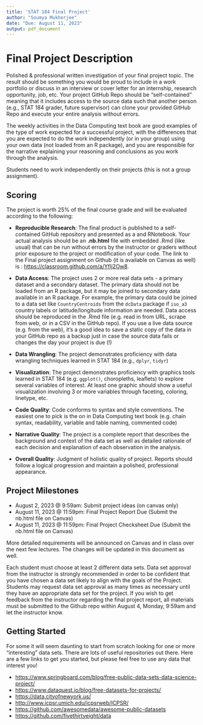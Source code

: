 ```yaml
---
title: 'STAT 184 Final Project'
author: "Soumya Mukherjee"
date: "Due: August 11, 2023"
output: pdf_document
---
```


#  Final Project Description

Polished & professional written investigation of your final project topic. The result should be something you would be proud to include in a work portfolio or discuss in an interview or cover letter for an internship, research opportunity, job, etc. Your project GitHub Repo should be "self-contained" meaning that it includes access to the source data such that another person (e.g., STAT 184 grader, future supervisor) can clone your provided GitHub Repo and execute your entire analysis without errors.

The weekly activities in the Data Computing text book are good examples of the type of work expected for a successful project, with the differences that you are expected to do the work independently (or in your group) using your own data (not loaded from an R package), and you are responsible for the narrative explaining your reasoning and conclusions as you work through the analysis.

Students need to work independently on their projects (this is not a group assignment). 

## Scoring
The project is worth 25% of the final course grade and will be evaluated according to the following: 

- **Reproducible Research**: The final product is published to a self-contained GitHub repository and presented as a and RNotebook.  Your actual analysis should be an **.nb.html** file with embedded .Rmd (like usual) that can be run without errors by the instructor or graders without prior exposure to the project or modification of your code. The link to the Final project assignment on Github (it is available on Canvas as well) is : <https://classroom.github.com/a/YfIj2Ow8>. 

- **Data Access**: The project uses 2 or more real data sets - a primary dataset and a secondary dataset. The primary data should not be loaded from an R package, but it may be joined to secondary data available in an R package.  For example, the primary data could be joined to a data set like `CountryCentroids` from the `dcData` package if `iso_a3` country labels or latitude/longitude information are needed. Data access should be reproduced in the .Rmd file (e.g. read in from URL, scrape from web, or in a CSV in the GitHub repo).  If you use a live data source (e.g. from the web), it's a good idea to save a static copy of the data in your GitHub repo as a backup just in case the source data fails or changes the day your project is due (!)

- **Data Wrangling**: The project demonstrates proficiency with data wrangling techniques learned in STAT 184 (e.g., `dplyr`, `tidyr`)

- **Visualization**: The project demonstrates proficiency with graphics tools learned in STAT 184 (e.g. `ggplot()`, choropleths, leaflets) to explore several variables of interest. At least one graphic should show a useful visualization involving 3 or more variables through faceting, coloring, linetype, etc.

- **Code Quality**: Code conforms to syntax and style conventions. The easiest one to pick is the on in Data Computing text book (e.g. chain syntax, readability, variable and table naming, commented code)

- **Narrative Quality**: The project is a complete report that describes the background and context of the data set as well as detailed rationale of each decision and explanation of each observation in the analysis.

- **Overall Quality**: Judgment of holistic quality of project.  Reports should follow a logical progression and maintain a polished, professional appearance.


## Project Milestones

- August 2, 2023 @ 9:59am: Submit project ideas (on canvas only)
- August 11, 2023 @ 11:59pm: Final Project Report Due (Submit the nb.html file on Canvas)
- August 11, 2023 @ 11:59pm: Final Project Checksheet Due (Submit the nb.html file on Canvas)

More detailed requirements will be announced on Canvas and in class over the next few lectures. The changes will be updated in this document as well.

Each student must choose at least 2 different data sets.  Data set approval from the instructor is strongly recommended in order to be confident that you have chosen a data set likely to align with the goals of the Project. Students may request data set approval as many times as necessary until they have an appropriate data set for the project. If you wish to get feedback from the instructor regarding the final project report, all materials must be submitted to the Github repo within August 4, Monday, 9:59am and let the instructor know.

## Getting Started

For some it will seem daunting to start from scratch looking for one or more "interesting" data sets.  There are lots of useful repositories out there.  Here are a few links to get you started, but please feel free to use any data that interest you!  

- <https://www.springboard.com/blog/free-public-data-sets-data-science-project/>
- <https://www.dataquest.io/blog/free-datasets-for-projects/>
- <https://data.cityofnewyork.us/>
- <http://www.icpsr.umich.edu/icpsrweb/ICPSR/>
- <https://github.com/awesomedata/awesome-public-datasets>
- <https://github.com/fivethirtyeight/data>

